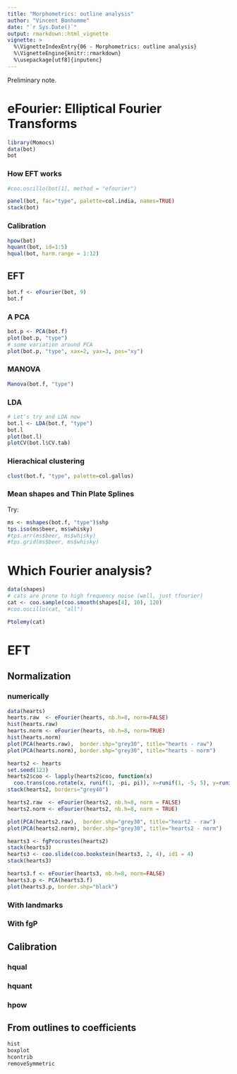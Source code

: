 ```yaml
---
title: "Morphometrics: outline analysis"
author: "Vincent Bonhomme"
date: "`r Sys.Date()`"
output: rmarkdown::html_vignette
vignette: >
  %\VignetteIndexEntry{06 - Morphometrics: outline analysis}
  %\VignetteEngine{knitr::rmarkdown}
  %\usepackage[utf8]{inputenc}
---
```


Preliminary note.

# eFourier: Elliptical Fourier Transforms
```r
library(Momocs)
data(bot)
bot
```

### How EFT works
```r
#coo.oscillo(bot[1], method = "efourier")
```

```r
panel(bot, fac="type", palette=col.india, names=TRUE)
stack(bot)
```

### Calibration
```r
hpow(bot)
hquant(bot, id=1:5)
hqual(bot, harm.range = 1:12)
```

## EFT
```r
bot.f <- eFourier(bot, 9)
bot.f
```

### A PCA
```r
bot.p <- PCA(bot.f)
plot(bot.p, "type")
# some variation around PCA
plot(bot.p, "type", xax=2, yax=3, pos="xy")
```
### MANOVA
```r
Manova(bot.f, "type")
```

### LDA
```r
# Let's try and LDA now
bot.l <- LDA(bot.f, "type")
bot.l
plot(bot.l)
plotCV(bot.l$CV.tab)
```

### Hierachical clustering
```r
clust(bot.f, "type", palette=col.gallus)
```

### Mean shapes and Thin Plate Splines
Try:
```r
ms <- mshapes(bot.f, "type")$shp
tps.iso(ms$beer, ms$whisky)
#tps.arr(ms$beer, ms$whisky)
#tps.grid(ms$beer, ms$whisky)
```


# Which Fourier analysis?

```r
data(shapes)
# cats are prone to high frequency noise (well, just tfourier)
cat <- coo.sample(coo.smooth(shapes[4], 10), 120)
#coo.oscillo(cat, "all")
```

```r
Ptolemy(cat)
```

# EFT
## Normalization
### numerically

```r
data(hearts)
hearts.raw  <- eFourier(hearts, nb.h=8, norm=FALSE)
hist(hearts.raw)
hearts.norm <- eFourier(hearts, nb.h=8, norm=TRUE)
hist(hearts.norm)
plot(PCA(hearts.raw),  border.shp="grey30", title="hearts - raw")
plot(PCA(hearts.norm), border.shp="grey30", title="hearts - norm")
```

```r
hearts2 <- hearts
set.seed(123)
hearts2$coo <- lapply(hearts2$coo, function(x) 
  coo.trans(coo.rotate(x, runif(1, -pi, pi)), x=runif(1, -5, 5), y=runif(1, -5, 5)))
stack(hearts2, borders="grey40")

hearts2.raw  <- eFourier(hearts2, nb.h=8, norm = FALSE)
hearts2.norm <- eFourier(hearts2, nb.h=8, norm = TRUE)

plot(PCA(hearts2.raw),  border.shp="grey30", title="heart2 - raw")
plot(PCA(hearts2.norm), border.shp="grey30", title="hearts2 - norm")

hearts3 <- fgProcrustes(hearts2)
stack(hearts3)
hearts3 <- coo.slide(coo.bookstein(hearts3, 2, 4), id1 = 4)
stack(hearts3)

hearts3.f <- eFourier(hearts3, nb.h=8, norm=FALSE)
hearts3.p <- PCA(hearts3.f)
plot(hearts3.p, border.shp="black")
```


### With landmarks
### With fgP

## Calibration
### hqual
### hquant
### hpow

## From outlines to coefficients
```r
hist
boxplot
hcontrib
removeSymmetric
```


